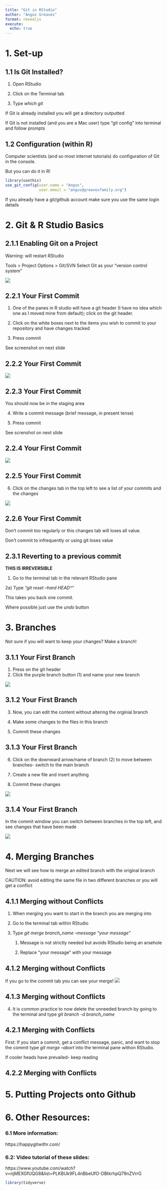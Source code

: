 ```yaml
---
title: "Git in RStudio"
author: "Angus Greaves"
format: revealjs
execute: 
  echo: true
---
```


# 1. Set-up

## 1.1 Is Git Installed?

1)  Open RStudio

2)  Click on the Terminal tab

3)  Type *which git*

If Git is already installed you will get a directory outputted

If Git is not installed (and you are a Mac user) type "git config" into terminal and follow prompts

## 1.2 Configuration (within R)

Computer scientists (and so most internet tutorials) do configuration of Git in the console.

But you can do it in R!

```r
library(usethis)
use_git_config(user.name = "Angus",
               user.email = "angus@greavesfamily.org")
```

If you already have a git/github account make sure you use the same login details

# 2. Git & R Studio Basics

## 2.1.1 Enabling Git on a Project

Warning: will restart RStudio

Tools \> Project Options \> Git/SVN Select Git as your "version control system"

![](1_screenshot_git.png)

## 2.2.1 Your First Commit

1)  One of the panes in R studio will have a git header (I have no idea which one as I moved mine from default); click on the git header.

2)  Click on the white boxes next to the items you wish to commit to your repository and have changes tracked

3)  Press commit 

See screenshot on next slide

## 2.2.2 Your First Commit
![](2_screenshot_git.png)

## 2.2.3 Your First Commit

You should now be in the staging area

4)  Write a commit message (brief message, in present tense)

5)  Press commit

See screnshot on next slide

## 2.2.4 Your First Commit
![](3_screenshot_commit)

## 2.2.5 Your First Commit

6)  Click on the changes tab in the top left to see a list of your commits and the changes

![](4_screenshot_changes)

## 2.2.6 Your First Commit

Don't commit too regularly or this changes tab will loses all value.

Don't commit to infrequently or using git loses value

## 2.3.1 Reverting to a previous commit

**THIS IS IRREVERSIBLE**

1)  Go to the terminal tab in the relevant RStudio pane

2a) Type *"git reset --hard HEAD\^"*

This takes you back one commit.

Where possible just use the *undo* button

# 3. Branches

Not sure if you will want to keep your changes? Make a branch!

## 3.1.1 Your First Branch

1)  Press on the git header
2)  Click the purple branch button (1) and name your new branch

![](5_screenshot_branch)

## 3.1.2 Your First Branch

3)  Now, you can edit the content without altering the orginial branch

4)  Make some changes to the files in this branch

5)  Commit these changes

## 3.1.3 Your First Branch

6)  Click on the downward arrow/name of branch (2) to move between branches- switch to the main branch

7)  Create a new file and insert anything

8)  Commit these changes

![](5_screenshot_branch)

## 3.1.4 Your First Branch

In the commit window you can switch between branches in the top left, and see changes that have been made

![](6_screenshot_branchcommit)

# 4. Merging Branches

Next we will see how to merge an edited branch with the original branch

CAUTION: avoid editing the same file in two different branches or you will get a conflict

## 4.1.1 Merging without Conflicts

1)  When merging you want to start in the branch you are merging into

2)  Go to the terminal tab within RStudio

3)  Type *git merge branch_name --message "your message"*

    1)  Message is not strictly needed but avoids RStudio being an arsehole

    2)  Replace "your message" with your message

## 4.1.2 Merging without Conflicts 
If you go to the commit tab you can see your merge!
![](7_screenshot_merge)


## 4.1.3 Merging without Conflicts
4) It is common practice to now delete the unneeded branch by going to the terminal and type *git branch -d branch_name*

## 4.2.1 Merging with Conflicts
First: If you start a commit, get a conflict message, panic, and want to stop the commit type *git merge --abort* into the terminal pane withon RStudio.

If cooler heads have prevailed- keep reading

## 4.2.2 Merging with Conflicts

# 5. Putting Projects onto Github

# 6. Other Resources:

### 6.1 More information:

https://happygitwithr.com/

### 6.2: Video tutorial of these slides:

https://www.youtube.com/watch?v=njMEXGfUQG8&list=PLKBUk9FL4nBbeUfO-DBtkrhpQ79nZVrrG

```r
library(tidyverse)
```

